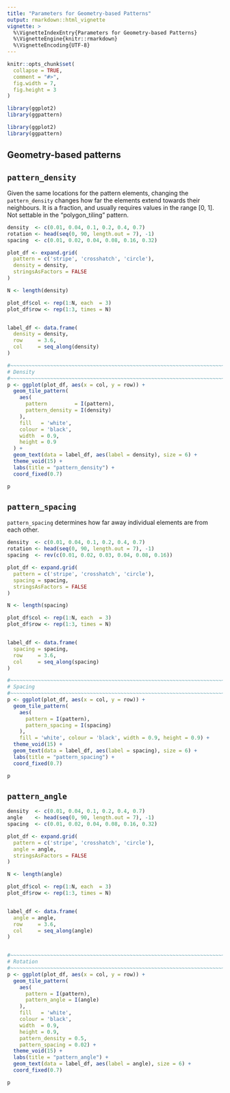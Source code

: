 ```yaml
---
title: "Parameters for Geometry-based Patterns"
output: rmarkdown::html_vignette
vignette: >
  %\VignetteIndexEntry{Parameters for Geometry-based Patterns}
  %\VignetteEngine{knitr::rmarkdown}
  %\VignetteEncoding{UTF-8}
---
```


```r
knitr::opts_chunk$set(
  collapse = TRUE,
  comment = "#>",
  fig.width = 7,
  fig.height = 3
)

library(ggplot2)
library(ggpattern)
```

```r
library(ggplot2)
library(ggpattern)
```

Geometry-based patterns
-------------------------------------------------------------------------------

`pattern_density`
-------------------------------------------------------------------------------

Given the same locations for the pattern elements, changing the `pattern_density`
changes how far the elements extend towards their neighbours.  It is a fraction, 
and usually requires values in the range [0, 1].  Not settable in the "polygon_tiling" pattern.

```r
density  <- c(0.01, 0.04, 0.1, 0.2, 0.4, 0.7)
rotation <- head(seq(0, 90, length.out = 7), -1)
spacing  <- c(0.01, 0.02, 0.04, 0.08, 0.16, 0.32)

plot_df <- expand.grid(
  pattern = c('stripe', 'crosshatch', 'circle'),
  density = density,
  stringsAsFactors = FALSE
)

N <- length(density)

plot_df$col <- rep(1:N, each  = 3)
plot_df$row <- rep(1:3, times = N)


label_df <- data.frame(
  density = density,
  row     = 3.6,
  col     = seq_along(density)
)

#~~~~~~~~~~~~~~~~~~~~~~~~~~~~~~~~~~~~~~~~~~~~~~~~~~~~~~~~~~~~~~~~~~~~~~~~~~~~~
# Density
#~~~~~~~~~~~~~~~~~~~~~~~~~~~~~~~~~~~~~~~~~~~~~~~~~~~~~~~~~~~~~~~~~~~~~~~~~~~~~
p <- ggplot(plot_df, aes(x = col, y = row)) + 
  geom_tile_pattern(
    aes(
      pattern         = I(pattern), 
      pattern_density = I(density)
    ), 
    fill   = 'white', 
    colour = 'black', 
    width  = 0.9, 
    height = 0.9
  ) + 
  geom_text(data = label_df, aes(label = density), size = 6) +
  theme_void(15) + 
  labs(title = "pattern_density") + 
  coord_fixed(0.7)

p
```



`pattern_spacing`
-------------------------------------------------------------------------------

`pattern_spacing` determines how far away individual elements are from each
other.

```r
density  <- c(0.01, 0.04, 0.1, 0.2, 0.4, 0.7)
rotation <- head(seq(0, 90, length.out = 7), -1)
spacing  <- rev(c(0.01, 0.02, 0.03, 0.04, 0.08, 0.16))

plot_df <- expand.grid(
  pattern = c('stripe', 'crosshatch', 'circle'),
  spacing = spacing,
  stringsAsFactors = FALSE
)

N <- length(spacing)

plot_df$col <- rep(1:N, each  = 3)
plot_df$row <- rep(1:3, times = N)


label_df <- data.frame(
  spacing = spacing,
  row     = 3.6,
  col     = seq_along(spacing)
)

#~~~~~~~~~~~~~~~~~~~~~~~~~~~~~~~~~~~~~~~~~~~~~~~~~~~~~~~~~~~~~~~~~~~~~~~~~~~~~
# Spacing
#~~~~~~~~~~~~~~~~~~~~~~~~~~~~~~~~~~~~~~~~~~~~~~~~~~~~~~~~~~~~~~~~~~~~~~~~~~~~~
p <- ggplot(plot_df, aes(x = col, y = row)) + 
  geom_tile_pattern(
    aes(
      pattern = I(pattern), 
      pattern_spacing = I(spacing)
    ), 
    fill = 'white', colour = 'black', width = 0.9, height = 0.9) + 
  theme_void(15) + 
  geom_text(data = label_df, aes(label = spacing), size = 6) +
  labs(title = "pattern_spacing") + 
  coord_fixed(0.7)

p
```



`pattern_angle`
-------------------------------------------------------------------------------

```r
density  <- c(0.01, 0.04, 0.1, 0.2, 0.4, 0.7)
angle    <- head(seq(0, 90, length.out = 7), -1)
spacing  <- c(0.01, 0.02, 0.04, 0.08, 0.16, 0.32)

plot_df <- expand.grid(
  pattern = c('stripe', 'crosshatch', 'circle'),
  angle = angle,
  stringsAsFactors = FALSE
)

N <- length(angle)

plot_df$col <- rep(1:N, each  = 3)
plot_df$row <- rep(1:3, times = N)


label_df <- data.frame(
  angle = angle,
  row     = 3.6,
  col     = seq_along(angle)
)


#~~~~~~~~~~~~~~~~~~~~~~~~~~~~~~~~~~~~~~~~~~~~~~~~~~~~~~~~~~~~~~~~~~~~~~~~~~~~~
# Rotation
#~~~~~~~~~~~~~~~~~~~~~~~~~~~~~~~~~~~~~~~~~~~~~~~~~~~~~~~~~~~~~~~~~~~~~~~~~~~~~
p <- ggplot(plot_df, aes(x = col, y = row)) + 
  geom_tile_pattern(
    aes(
      pattern = I(pattern), 
      pattern_angle = I(angle)
    ), 
    fill   = 'white', 
    colour = 'black', 
    width  = 0.9, 
    height = 0.9, 
    pattern_density = 0.5, 
    pattern_spacing = 0.02) + 
  theme_void(15) + 
  labs(title = "pattern_angle") +
  geom_text(data = label_df, aes(label = angle), size = 6) +
  coord_fixed(0.7)

p
```


